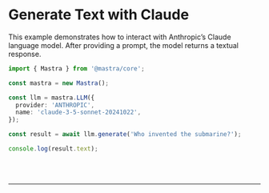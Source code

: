 
# Generate Text with Claude

This example demonstrates how to interact with Anthropic’s Claude language model. After providing a prompt, the model returns a textual response.

```ts showLineNumbers copy
import { Mastra } from '@mastra/core';

const mastra = new Mastra();

const llm = mastra.LLM({
  provider: 'ANTHROPIC',
  name: 'claude-3-5-sonnet-20241022',
});

const result = await llm.generate('Who invented the submarine?');

console.log(result.text);
```

<br />
<br />
<hr className="border-[#404040]" />
<br />
<br />
<GithubLink link={'https://github.com/mastra-ai/mastra/blob/main/examples/basics/llms/generate-text-with-claude.ts'} />
